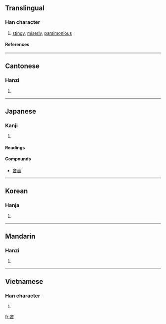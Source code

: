==Translingual==

===Han character===
{{Han char|rn=30|rad=口|as=04|sn=7|four=0060<sub>4</sub>|canj=卜大口 (YKR)|ids=⿱[[文]][[口]]}}

# [[stingy]], [[miserly]], [[parsimonious]]

====References====
{{Han ref|kx=0177.130|dkj=03327|dj=0394.180|hdz=10594.040|uh=541D|ud=21533|bh=A75B|bd=42843}}

----

==Cantonese==

===Hanzi===
{{yue-hanzi|jyut=leon6|y=leun6}}
# {{defn|Cantonese}}

----

==Japanese==

===Kanji===
{{ja-kanji|grade=|rs=口04}}
# {{defn|Japanese}}

====Readings====
{{ja-readings|on=[[りん]] (rin)|kun=[[おしむ]] (oshimu)}}

====Compounds====
*[[吝嗇]]

----

==Korean==

===Hanja===
{{ko-hanja|hangeul=린|rv=rin|mr=rin}}
# {{defn|Korean}}

----

==Mandarin==

===Hanzi===
{{cmn-hanzi|pin=[[lìn]] ([[lin4]])|wg=lin<sup>4</sup>}}
# {{defn|Mandarin}}

----

==Vietnamese==

===Han character===
{{vi-hantu|lận}}

# {{defn|Vietnamese}}

[[fr:吝]]